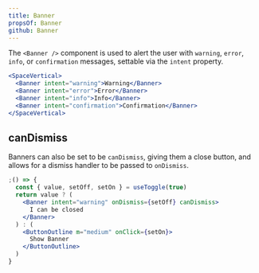 ```yaml
---
title: Banner
propsOf: Banner
github: Banner
---
```


The `<Banner />` component is used to alert the user with `warning`, `error`, `info`, or `confirmation` messages, settable via the `intent` property.

```jsx
<SpaceVertical>
  <Banner intent="warning">Warning</Banner>
  <Banner intent="error">Error</Banner>
  <Banner intent="info">Info</Banner>
  <Banner intent="confirmation">Confirmation</Banner>
</SpaceVertical>
```

## canDismiss

Banners can also be set to be `canDismiss`, giving them a close button, and allows for a dismiss handler to be passed to `onDismiss`.

```jsx
;() => {
  const { value, setOff, setOn } = useToggle(true)
  return value ? (
    <Banner intent="warning" onDismiss={setOff} canDismiss>
      I can be closed
    </Banner>
  ) : (
    <ButtonOutline m="medium" onClick={setOn}>
      Show Banner
    </ButtonOutline>
  )
}
```
